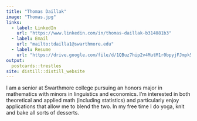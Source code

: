 ```yaml
---
title: "Thomas Daillak"
image: "Thomas.jpg"
links:
  - label: LinkedIn
    url: "https://www.linkedin.com/in/thomas-daillak-b314081b3"
  - label: Email
    url: "mailto:tdailla1@swarthmore.edu"
  - label: Resume
    url: "https://drive.google.com/file/d/1QBuz7hip2v4MutM1r0bpyjFJmpk5NDOQ/view?usp=sharing"
output:
  postcards::trestles
site: distill::distill_website
---
```

 
I am a senior at Swarthmore college pursuing an honors major in mathematics with minors in linguistics and economics. I'm interested in both theoretical and applied math (including statistics) and particularly enjoy applications that allow me to blend the two. In my free time I do yoga, knit and bake all sorts of desserts. 
